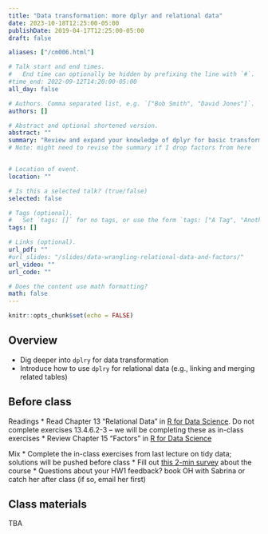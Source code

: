 ```yaml
---
title: "Data transformation: more dplyr and relational data"
date: 2023-10-18T12:25:00-05:00
publishDate: 2019-04-17T12:25:00-05:00
draft: false

aliases: ["/cm006.html"]

# Talk start and end times.
#   End time can optionally be hidden by prefixing the line with `#`.
#time_end: 2022-09-12T14:20:00-05:00
all_day: false

# Authors. Comma separated list, e.g. `["Bob Smith", "David Jones"]`.
authors: []

# Abstract and optional shortened version.
abstract: ""
summary: "Review and expand your knowledge of dplyr for basic transformations and introduce how to use dplyr for relational data."
# Note: might need to revise the summary if I drop factors from here


# Location of event.
location: ""

# Is this a selected talk? (true/false)
selected: false

# Tags (optional).
#   Set `tags: []` for no tags, or use the form `tags: ["A Tag", "Another Tag"]` for one or more tags.
tags: []

# Links (optional).
url_pdf: ""
#url_slides: "/slides/data-wrangling-relational-data-and-factors/"
url_video: ""
url_code: ""

# Does the content use math formatting?
math: false
---
```


```r
knitr::opts_chunk$set(echo = FALSE)
```

## Overview

* Dig deeper into `dplry` for data transformation
* Introduce how to use `dplry` for relational data (e.g., linking and merging related tables)


## Before class

Readings
* Read Chapter 13 "Relational Data" in [R for Data Science](http://r4ds.had.co.nz/). Do not complete exercises 13.4.6.2-3 -- we will be completing these as in-class exercises
* Review Chapter 15 "Factors" in [R for Data Science](http://r4ds.had.co.nz/)

Mix
* Complete the in-class exercises from last lecture on tidy data; solutions will be pushed before class
* Fill out [this 2-min survey](https://docs.google.com/forms/d/e/1FAIpQLSdymbNtgrQFHgMzqPjxcpIjYqPSFvNBPohQnjtkr4GvFjRFBg/viewform) about the course 
* Questions about your HW1 feedback? book OH with Sabrina or catch her after class (if so, email her first)

## Class materials

TBA

<!--
* [Practice using relational data](/notes/relational-data-exercise/)


* [Relational data: a quick review](/notes/relational-data/)
* [Practice using relational data](/notes/relational-data-exercise/)
* [Practice transforming and visualizing factors](/notes/factors-exercise/)

## What you need to do after class

* Keep working on homework 3
* Review lectures and readings

<!--
* [Complete the wrangling and visualizing data homework](/homework/wrangle-data/)
-->